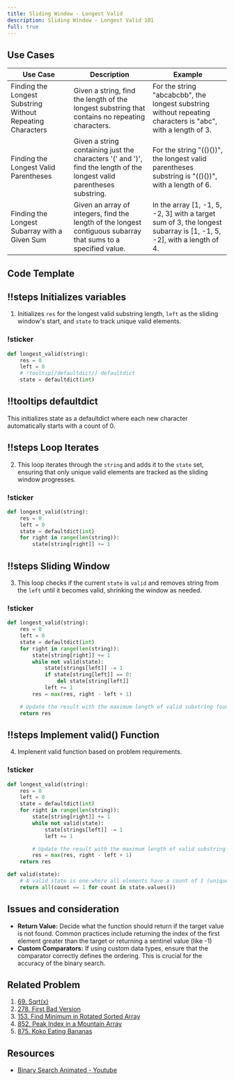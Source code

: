 ```yaml
---
title: Sliding Window - Longest Valid
description: Sliding Window - Longest Valid 101
full: true
---
```



## Use Cases

| Use Case  | Description   | Example                                        |
|-----------|-------------|------------------------------------------------|
| Finding the Longest Substring Without Repeating Characters | Given a string, find the length of the longest substring that contains no repeating characters.   | For the string "abcabcbb", the longest substring without repeating characters is "abc", with a length of 3. |
| Finding the Longest Valid Parentheses      | Given a string containing just the characters '(' and ')', find the length of the longest valid parentheses substring. | For the string "(()())", the longest valid parentheses substring is "(()())", with a length of 6. |
| Finding the Longest Subarray with a Given Sum | Given an array of integers, find the length of the longest contiguous subarray that sums to a specified value. | In the array [1, -1, 5, -2, 3] with a target sum of 3, the longest subarray is [1, -1, 5, -2], with a length of 4. |


## Code Template


<Scrollycoding>

## !!steps  Initializes variables
1. Initializes `res` for the longest valid substring length, `left` as the sliding window's start, and `state` to track unique valid elements.


### !sticker

<CodeWithTooltips>

```python !code
def longest_valid(string):
    res = 0
    left = 0
    # !tooltip[/defaultdict/] defaultdict
    state = defaultdict(int)
```

## !!tooltips defaultdict

This initializes state as a defaultdict where each new character automatically starts with a count of 0.

</CodeWithTooltips>

## !!steps Loop Iterates

2. This loop iterates through the `string` and adds it to the `state` set, ensuring that only unique valid elements are tracked as the sliding window progresses.

### !sticker

<CodeWithTooltips>

```python !code
def longest_valid(string):
    res = 0
    left = 0
    state = defaultdict(int)
    for right in range(len(string)):
        state[string[right]] += 1
```

</CodeWithTooltips>


## !!steps Sliding Window

3. This loop checks if the current `state` is `valid` and removes string from the `left` until it becomes valid, shrinking the window as needed.

### !sticker

<CodeWithTooltips>

```python !code
def longest_valid(string):
    res = 0
    left = 0
    state = defaultdict(int)
    for right in range(len(string)):
        state[string[right]] += 1
        while not valid(state):
            state[strings[left]] -= 1
            if state[string[left]] == 0:
                del state[string[left]]
            left += 1
        res = max(res, right - left + 1)

    # Update the result with the maximum length of valid substring found
    return res
```

</CodeWithTooltips>

## !!steps Implement valid() Function

4. Implenent valid function based on problem requirements.

### !sticker

<CodeWithTooltips>

```python !code
def longest_valid(string):
    res = 0
    left = 0
    state = defaultdict(int)
    for right in range(len(string)):
        state[string[right]] += 1
        while not valid(state):
            state[strings[left]] -= 1
            left += 1

        # Update the result with the maximum length of valid substring found
        res = max(res, right - left + 1)
    return res

def valid(state):
    # A valid state is one where all elements have a count of 1 (unique)
    return all(count == 1 for count in state.values())
```

</CodeWithTooltips>

</Scrollycoding>

## Issues and consideration
- **Return Value:** Decide what the function should return if the target value is not found. Common practices include returning the index of the first element greater than the target or returning a sentinel value (like -1)
- **Custom Comparators:** If using custom data types, ensure that the comparator correctly defines the ordering. This is crucial for the accuracy of the binary search.


## Related Problem
1. [69. Sqrt(x)](https://leetcode.com/problems/sqrtx/description/)
2. [278. First Bad Version](https://leetcode.com/problems/first-bad-version/description/)
2. [153. Find Minimum in Rotated Sorted Array](https://leetcode.com/problems/find-minimum-in-rotated-sorted-array/description/)
2. [852. Peak Index in a Mountain Array](https://leetcode.com/problems/peak-index-in-a-mountain-array/description/)
2. [875. Koko Eating Bananas](https://leetcode.com/problems/koko-eating-bananas/description/)

## Resources
- [Binary Search Animated - Youtube](https://www.youtube.com/watch?v=eVuPCG5eIr4)

